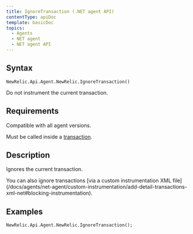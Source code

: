 ```yaml
---
title: IgnoreTransaction (.NET agent API)
contentType: apiDoc
template: basicDoc
topics:
  - Agents
  - NET agent
  - NET agent API
---
```


## Syntax

```
NewRelic.Api.Agent.NewRelic.IgnoreTransaction()
```

Do not instrument the current transaction.

## Requirements

Compatible with all agent versions.

Must be called inside a [transaction](/docs/accounts-partnerships/education/getting-started-new-relic/glossary#transaction).

## Description

Ignores the current transaction.

<Callout variant="tip">
  You can also ignore transactions [via a custom instrumentation XML file](/docs/agents/net-agent/custom-instrumentation/add-detail-transactions-xml-net#blocking-instrumentation).
</Callout>

## Examples

```
NewRelic.Api.Agent.NewRelic.IgnoreTransaction();
```
